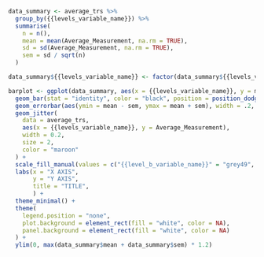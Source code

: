```r
data_summary <- average_trs %>%
  group_by({{levels_variable_name}}) %>%
  summarise(
    n = n(),
    mean = mean(Average_Measurement, na.rm = TRUE),
    sd = sd(Average_Measurement, na.rm = TRUE),
    sem = sd / sqrt(n)
  )

data_summary${{levels_variable_name}} <- factor(data_summary${{levels_variable_name}}, levels = c("{{level_b_variable_name}}", "{{level_a_variable_name}}"))

barplot <- ggplot(data_summary, aes(x = {{levels_variable_name}}, y = mean, fill = {{levels_variable_name}})) +
  geom_bar(stat = "identity", color = "black", position = position_dodge()) +
  geom_errorbar(aes(ymin = mean - sem, ymax = mean + sem), width = .2, position = position_dodge(.9)) +
  geom_jitter(
    data = average_trs, 
    aes(x = {{levels_variable_name}}, y = Average_Measurement), 
    width = 0.2, 
    size = 2, 
    color = "maroon"
  ) +
  scale_fill_manual(values = c("{{level_b_variable_name}}" = "grey49", "{{level_a_variable_name}}" = "lightgrey")) +
  labs(x = "X AXIS",
       y = "Y AXIS",
       title = "TITLE",
       ) +
  theme_minimal() +
  theme(
    legend.position = "none",
    plot.background = element_rect(fill = "white", color = NA),
    panel.background = element_rect(fill = "white", color = NA)
  ) + 
  ylim(0, max(data_summary$mean + data_summary$sem) * 1.2)
```
